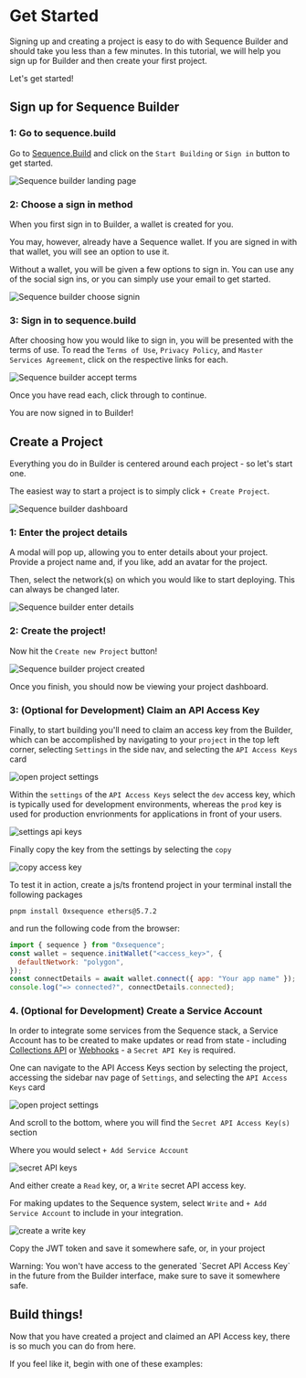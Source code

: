 
# Get Started

Signing up and creating a project is easy to do with Sequence Builder and should take you less than a few minutes. In this tutorial, we will help you sign up for Builder and then create your first project.

Let's get started!

## Sign up for Sequence Builder

### 1: Go to sequence.build

Go to [Sequence.Build](https://sequence.build/) and click on the `Start Building` or `Sign in` button to get started.

![Sequence builder landing page](/img/builder/builder_landing_page_signup_project.png)

### 2: Choose a sign in method

When you first sign in to Builder, a wallet is created for you.

You may, however, already have a Sequence wallet. If you are signed in with that wallet, you will see an option to use it.

Without a wallet, you will be given a few options to sign in. You can use any of the social sign ins, or you can simply use your email to get started.

![Sequence builder choose signin](/img/builder/builder_choose_signin_signup_project.png)

### 3: Sign in to sequence.build

After choosing how you would like to sign in, you will be presented with the terms of use. To read the `Terms of Use`, `Privacy Policy`, and `Master Services Agreement`, click on the respective links for each.

![Sequence builder accept terms](/img/builder/builder_accept_terms_signup_project.png)

Once you have read each, click through to continue.

You are now signed in to Builder!

## Create a Project

Everything you do in Builder is centered around each project - so let's start one.

The easiest way to start a project is to simply click `+ Create Project`.

![Sequence builder dashboard](/img/builder/builder_dashboard_signup_project.png)

### 1: Enter the project details

A modal will pop up, allowing you to enter details about your project. Provide a project name and, if you like, add an avatar for the project.

Then, select the network(s) on which you would like to start deploying. This can always be changed later.

![Sequence builder enter details](/img/builder/builder_enter_details_signup_project.png)

### 2: Create the project!

Now hit the `Create new Project` button!

![Sequence builder project created](/img/builder/builder_project_created_signup_project.png)

Once you finish, you should now be viewing your project dashboard.

### 3: (Optional for Development) Claim an API Access Key

Finally, to start building you'll need to claim an access key from the Builder, which can be accomplished by navigating to your `project` in the top left corner, selecting `Settings` in the side nav, and selecting the `API Access Keys` card

![open project settings](/img/builder/builder_open_access_key_settings.png)

Within the `settings` of the `API Access Keys` select the `dev` access key, which is typically used for development environments, whereas the `prod` key is used for production envrionments for applications in front of your users.

![settings api keys](/img/builder/builder_settings_api_keys.png)

Finally copy the key from the settings by selecting the `copy`

![copy access key](/img/builder/builder_settings_copy_key.png)

To test it in action, create a js/ts frontend project in your terminal install the following packages

```
pnpm install 0xsequence ethers@5.7.2
```

and run the following code from the browser:

```js
import { sequence } from "0xsequence";
const wallet = sequence.initWallet("<access_key>", {
  defaultNetwork: "polygon",
});
const connectDetails = await wallet.connect({ app: "Your app name" });
console.log("=> connected?", connectDetails.connected);
```

### 4. (Optional for Development) Create a Service Account

In order to integrate some services from the Sequence stack, a Service Account has to be created to make updates or read from state - including [Collections API](/guides/metadata-guide) or [Webhooks](/api/indexer/examples/webhook-listener) - a `Secret API Key` is required.

One can navigate to the API Access Keys section by selecting the project, accessing the sidebar nav page of `Settings`, and selecting the `API Access Keys` card

![open project settings](/img/builder/builder_open_access_key_settings.png)

And scroll to the bottom, where you will find the `Secret API Access Key(s)` section 

Where you would select `+ Add Service Account`

![secret API keys](/img/builder/builder_service_accounts_create_secret_api_key.png)

And either create a `Read` key, or, a `Write` secret API access key. 

For making updates to the Sequence system, select `Write` and `+ Add Service Account` to include in your integration.

![create a write key](/img/builder/builder_service_accounts_create_write_key.png)

Copy the JWT token and save it somewhere safe, or, in your project 

<Callout type="warning">
  Warning: You won't have access to the generated `Secret API Access Key` in the future from the Builder interface, make sure to save it somewhere safe.
</Callout>

## Build things!

Now that you have created a project and claimed an API Access key, there is so much you can do from here.

If you feel like it, begin with one of these examples:

<CardGrid>
  <Card
    title="Query a Wallet Balance"
    description="Use the Industry's fastest Indexer to query a wallet balance"
    icon="💰"
    link="/api/indexer"
  />
  <Card
    title="Deploy an Item Collectible"
    description="Use the ERC1155 standard and Sequence Builder to deploy a collectible"
    icon="🏗️"
    link="/solutions/collectibles/contracts/01-deploy-an-item-collection"
  />
  <Card
    title="Build a Custom Marketplace"
    description="Provide trading market functionality to your users in a custom marketplace"
    icon="🛍️"
    link="/guides/templates/template-marketplace-api"
  />
</CardGrid>
